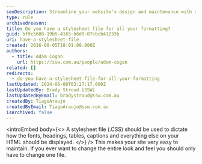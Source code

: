 ```yaml
---
seoDescription: Streamline your website's design and maintenance with a single stylesheet file (.CSS).
type: rule
archivedreason:
title: Do you have a stylesheet file for all your formatting?
guid: bf9c5608-19b5-4165-b6d0-07cbcb41233b
uri: have-a-stylesheet-file
created: 2016-08-05T18:01:08.000Z
authors:
  - title: Adam Cogan
    url: https://ssw.com.au/people/adam-cogan
related: []
redirects:
  - do-you-have-a-stylesheet-file-for-all-your-formatting
lastUpdated: 2024-06-08T03:27:17.000Z
lastUpdatedBy: Brady Stroud [SSW]
lastUpdatedByEmail: bradystroud@ssw.com.au
createdBy: TiagoAraujo
createdByEmail: TiagoAraujo@ssw.com.au
isArchived: false
---
```


<introEmbed
  body={<>
A stylesheet file (.CSS) should be used to dictate how the fonts, headings, tables, captions and everything else on your HTML should be displayed.
  </>}
/>
This makes your site very easy to maintain. If you ever want to change the entire look and feel you should only have to change one file.
